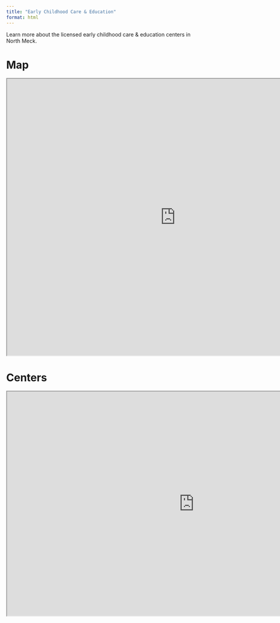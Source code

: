 ```yaml
---
title: "Early Childhood Care & Education"
format: html
---
```


Learn more about the licensed early childhood care & education centers in North Meck.

# Map

```{=html}
<iframe src="https://allievor.shinyapps.io/Childcare-map/" width="900" height="740"></iframe>
```

# Centers

```{=html}
<iframe width="1000" height="600" src="https://allievor.shinyapps.io/childcare-information1/" title="Racial Demographics"></iframe>
```

